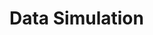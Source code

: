 
# Data Simulation

<!-- ```{r output.lines = 4, echo = FALSE} -->
<!-- ``` -->

<!-- ```{r region-frequency, fig.cap = "Vote Proportion by Region", fig.show = "hold", out.width = "32%"} -->
<!-- ``` -->
